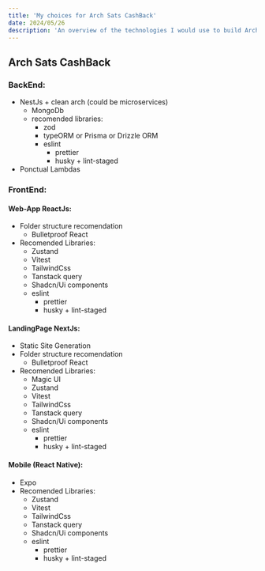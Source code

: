 ```yaml
---
title: 'My choices for Arch Sats CashBack'
date: 2024/05/26
description: 'An overview of the technologies I would use to build Arch Sats CashBack.'
---
```



<BlogHeader
  title="My choices for Arch Sats CashBack"
  date="2024/05/26"
  description="An overview of the technologies I would use to build Arch Sats CashBack."
/>

## Arch Sats CashBack

### BackEnd:

- NestJs + clean arch (could be microservices)
  - MongoDb
  - recomended libraries:
    - zod
    - typeORM or Prisma or Drizzle ORM
    - eslint
      - prettier
      - husky + lint-staged
- Ponctual Lambdas

### FrontEnd:

#### Web-App ReactJs:

- Folder structure recomendation
  - Bulletproof React
- Recomended Libraries:
  - Zustand
  - Vitest
  - TailwindCss
  - Tanstack query
  - Shadcn/Ui components
  - eslint
    - prettier
    - husky + lint-staged

#### LandingPage NextJs:

- Static Site Generation
- Folder structure recomendation
  - Bulletproof React
- Recomended Libraries:
  - Magic UI
  - Zustand
  - Vitest
  - TailwindCss
  - Tanstack query
  - Shadcn/Ui components
  - eslint
    - prettier
    - husky + lint-staged

#### Mobile (React Native):

- Expo
- Recomended Libraries:
  - Zustand
  - Vitest
  - TailwindCss
  - Tanstack query
  - Shadcn/Ui components
  - eslint
    - prettier
    - husky + lint-staged
